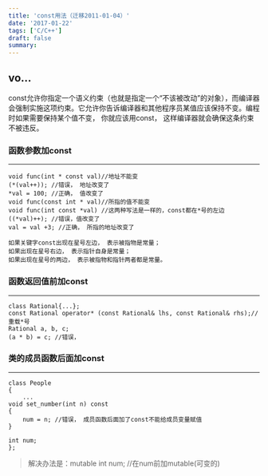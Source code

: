 ```yaml
---
title: 'const用法（迁移2011-01-04）'
date: '2017-01-22'
tags: ['C/C++']
draft: false
summary: 
---
```


vo...
---
const允许你指定一个语义约束（也就是指定一个“不该被改动”的对象），而编译器会强制实施这项约束。它允许你告诉编译器和其他程序员某值应该保持不变。编程时如果需要保持某个值不变， 你就应该用const， 这样编译器就会确保这条约束不被违反。  
### 函数参数加const 
---
```
void func(int * const val)//地址不能变
(*(val++)); //错误， 地址改变了
*val = 100; //正确， 值改变了
void func(const int * val)//所指的值不能变
void func(int const *val) //这两种写法是一样的，const都在*号的左边
((*val)++); //错误，值改变了
val = val +3; //正确， 所指的地址改变了

```
    如果关键字const出现在星号左边， 表示被指物是常量；   
    如果出现在星号右边， 表示指针自身是常量；   
    如果出现在星号的两边， 表示被指物和指针两者都是常量。   

### 函数返回值前加const
---
```
class Rational{...};
const Rational operator* (const Rational& lhs, const Rational& rhs);//重载*号
Rational a, b, c;
(a * b) = c; //错误， 
```

###  类的成员函数后面加const
---
```
class People
{
    ...
void set_number(int n) const
{
    num = n; //错误， 成员函数后面加了const不能给成员变量赋值
}

int num;
};
```
> 解决办法是：mutable int num; //在num前加mutable(可变的)